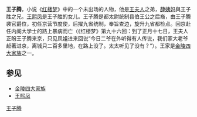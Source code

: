 {{unreferenced|time=2019-06-17T08:12:42+00:00}}
'''王子腾'''，小说《[[红楼梦|红楼梦]]》中的一个未出场的人物，他是[[王夫人_(紅樓夢)|王夫人]]之弟，[[薛姨妈|薛姨妈]]與王子胜之兄。[[王熙凤|王熙凤]]是王子胜的女儿。王子腾是都太尉统制县伯王公之后裔，由王子腾袭官爵位，初任京营节度使，后擢九省统制，奉旨查边，旋升九省都检点。回京赴任内阁大学士的路上暴病而亡（《红楼梦》第九十六回：到了正月十七日，王夫人正盼王子腾来京，只见凤姐进来回说“今日二爷在外听得有人传说，我们家大老爷赶著进京，离城只二百多里地，在路上没了。太太听见了没有？”）。王家是[[金陵四大家族|金陵四大家族]]之一。

==参见==
* [[金陵四大家族|金陵四大家族]]
* [[王熙凤|王熙凤]]

{{红楼梦}}

[[Category:紅樓夢人物|王子腾]]